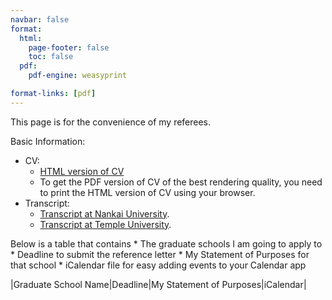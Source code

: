 ```yaml
---
navbar: false
format:
  html:
    page-footer: false
    toc: false
  pdf:
    pdf-engine: weasyprint

format-links: [pdf]
---
```

This page is for the convenience of my referees. 

Basic Information:

* CV:
    * <a href="https://wangyenshu.github.io/wangyanshu/CV">HTML version of CV</a>
    * To get the PDF version of CV of the best rendering quality, you need to print the HTML version of CV using your browser.
* Transcript: 
    * <a href="https://wangyenshu.github.io/wangyanshu/referee/nk_transcript.pdf">Transcript at Nankai University</a>.[](nk_transcript.pdf)
    * <a href="https://wangyenshu.github.io/wangyanshu/referee/temple_transcript.pdf">Transcript at Temple University</a>.[](temple_transcript.pdf)

Below is a table that contains
* The graduate schools I am going to apply to
* Deadline to submit the reference letter
* My Statement of Purposes for that school
* iCalendar file for easy adding events to your Calendar app

|Graduate School Name|Deadline|My Statement of Purposes|iCalendar|
